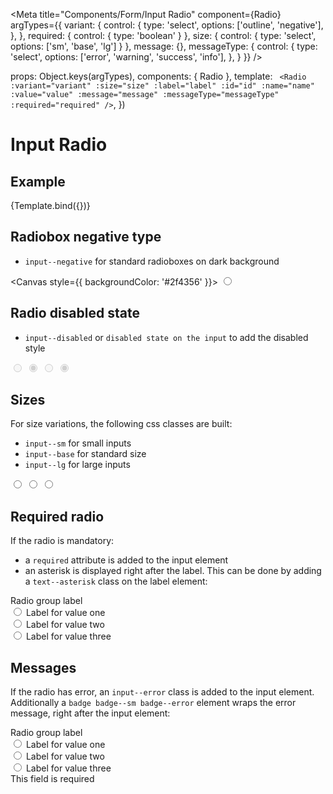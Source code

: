 
<Meta
  title="Components/Form/Input Radio"
  component={Radio}
  argTypes={{
    variant: {
      control: {
        type: 'select',
        options: ['outline', 'negative'],
      },
    },
    required:   { control: { type: 'boolean' } },
    size: { control: { type: 'select', options: ['sm', 'base', 'lg'] } },
    message: {},
    messageType: {
      control: {
        type: 'select',
        options: ['error', 'warning', 'success', 'info'],
      },
    }
  }}
/>

  props: Object.keys(argTypes),
  components: { Radio },
  template: `
    <Radio
      :variant="variant"
      :size="size"
      :label="label"
      :id="id"
      :name="name"
      :value="value"
      :message="message"
      :messageType="messageType"
      :required="required"
    />`,
})

# Input Radio

## Example

<Canvas>
  <Story
    name="Example"
    args={{
      variant
      : 'outline',
      size: 'base',
      label: 'Label',
      name: 'radio-name',
      id:'radio-id'
    }}
  >
    {Template.bind({})}
  </Story>
</Canvas>

<ArgsTable story="Example" />

## Radiobox negative type

- `input--negative` for standard radioboxes on dark background

<Canvas style={{ backgroundColor: '#2f4356' }}>
  <input type="radio" class="input--negative input--base" />
</Canvas>

## Radio disabled state

- `input--disabled` or `disabled state on the input` to add the disabled style

<Canvas>
  <input type="radio" class="input--outline input--base" disabled />
  <input type="radio" class="input--outline input--base" disabled checked />
  <input type="radio" class="input--negative input--base" disabled />
  <input type="radio" class="input--negative input--base" disabled checked />
</Canvas>

## Sizes

For size variations, the following css classes are built:

- `input--sm` for small inputs
- `input--base` for standard size
- `input--lg` for large inputs

<Canvas>
  <input type="radio" class="input--outline input--sm" value="input--sm" />
  <input type="radio" class="input--outline input--base" value="input--base" />
  <input type="radio" class="input--outline input--lg" value="input--lg" />
</Canvas>

## Required radio

If the radio is mandatory:
- a `required` attribute is added to the input element
- an asterisk is displayed right after the label. This can be done by adding a `text--asterisk` class on the label element:

<Canvas>
<div class="form__group">
  <label class="text--base text--asterisk">
    Radio group label
  </label>
  <div class="form__group__radio">
    <input type="radio" id="radio-0" name="radio-group-1" class="input input--outline " value="value-0" />
    <label for="radio-0" class="">
      Label for value one
    </label>
  </div>
  <div class="form__group__radio">
    <input type="radio" id="radio-1" name="radio-group-1" class="input input--outline " value="value-1" />
    <label for="radio-1" class="">
      Label for value two
    </label>
  </div>
  <div class="form__group__radio">
    <input type="radio" id="radio-2" name="radio-group-1" class="input input--outline " value="value-2" />
    <label for="radio-2" class="">
      Label for value three
    </label>
  </div>
</div>
</Canvas>

## Messages

If the radio has error, an `input--error` class is added to the input element. Additionally
a `badge badge--sm badge--error` element wraps the error message, right after the input element:

<Canvas>
<div class="form__group">
  <label class="text--base text--asterisk">
    Radio group label
  </label>
  <div class="form__group__radio">
    <input type="radio" id="radio-0" name="radio-group-1" class="input input--outline input--error" value="value-0" />
    <label for="radio-0" class="">
      Label for value one
    </label>
  </div>
  <div class="form__group__radio">
    <input type="radio" id="radio-1" name="radio-group-1" class="input input--outline input--error" value="value-1" />
    <label for="radio-1" class="">
      Label for value two
    </label>
  </div>
  <div class="form__group__radio">
    <input type="radio" id="radio-2" name="radio-group-1" class="input input--outline input--error" value="value-2" />
    <label for="radio-2" class="">
      Label for value three
    </label>
  </div>
  <div class="badge badge--sm badge--error">
    This field is required
  </div>
</div>
</Canvas>
